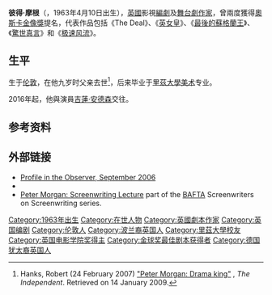 {{NoteTA
|G1=Movie
|G2=Show
}}
{{Infobox Writer
| name         = 彼得·摩根
| image        = Peter Morgan 2010.jpg
| image_size = 208px
| caption      = 
| birthdate    = {{birth date and age|1963|4|10}}
| birthplace   = {{flagicon|ENG}} [[英格蘭|英格蘭]][[倫敦|倫敦]]
| occupation   = [[編劇|編劇]]
| nationality  = {{UK}}
| period       = 1988年至今
| genre        = 喜劇、戲劇、歷史
| notableworks = 《The Deal》 <br />《[[英女皇_(電影)|英女皇]]》 <br />《[[驚世真言|驚世真言]]》<br />《[[极速风流|极速风流]]》
| spouse       = Lila Schwarzenberg
| influences   = 
| influenced   = 
| awards       = 
}}
'''彼得·摩根'''（'''{{lang|en|Peter Morgan}}'''，1963年4月10日出生），[[英國|英國]]影視[[編劇|編劇]]及[[劇作家|舞台劇作家]]，曾兩度獲得[[奧斯卡金像獎|奧斯卡金像獎]]提名，代表作品包括《The Deal》、《[[英女皇_(電影)|英女皇]]》、《[[最後的蘇格蘭王|最後的蘇格蘭王]]》、《[[驚世真言|驚世真言]]》和《[[极速风流|极速风流]]》。

== 生平 ==
生于[[伦敦|伦敦]]，在他九岁时父亲去世<ref>Hanks, Robert (24 February 2007) [http://www.independent.co.uk/news/people/profiles/peter-morgan-drama-king-437670.html "Peter Morgan: Drama king"] {{Wayback|url=http://www.independent.co.uk/news/people/profiles/peter-morgan-drama-king-437670.html |date=20090215012117 }}, ''The Independent''. Retrieved on 14 January 2009.</ref>，后来毕业于[[里茲大學|里茲大學]][[美术|美术]]专业。

2016年起，他與演員[[吉蓮·安德森|吉蓮·安德森]]交往。

==参考资料==
{{reflist}}

==外部链接==
* [http://observer.guardian.co.uk/7days/story/0,,1874185,00.html Profile in the Observer, September 2006] {{Wayback|url=http://observer.guardian.co.uk/7days/story/0,,1874185,00.html |date=20081015123400 }}
* {{IMDb name|604948}}
* [https://web.archive.org/web/20110820015832/http://www.bafta.org/access-all-areas/screenwriting/lectures/peter-morgan,1434,BA.html Peter Morgan: Screenwriting Lecture] part of the [http://www.bafta.org/ BAFTA] Screenwriters on Screenwriting series.
{{英国电影协会会士}}
{{國家影評人協會獎最佳劇本}}
{{衛星獎最佳原創劇本}}
{{金球奖最佳剧本}}
{{英国电影学院奖最佳改編劇本}}
{{黄金时段艾美奖剧情类最佳编剧}}
{{Authority control}}
{{DEFAULTSORT:Morgan, Peter}}
[[Category:1963年出生|Category:1963年出生]]
[[Category:在世人物|Category:在世人物]]
[[Category:英國劇本作家|Category:英國劇本作家]]
[[Category:英国编剧|Category:英国编剧]]
[[Category:伦敦人|Category:伦敦人]]
[[Category:波兰裔英国人|Category:波兰裔英国人]]
[[Category:里茲大學校友|Category:里茲大學校友]]
[[Category:英国电影学院奖得主|Category:英国电影学院奖得主]]
[[Category:金球奖最佳剧本获得者|Category:金球奖最佳剧本获得者]]
[[Category:德国犹太裔英国人|Category:德国犹太裔英国人]]
